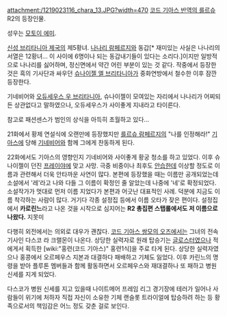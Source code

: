 attachment:/1219023116_chara_13.JPG?width=470
[[코드 기아스 반역의 를르슈]] R2의 등장인물.

성우는 [[모토이 에미]].

[[신성 브리타니아 제국]]의 제5황녀. [[나나리 람페르지]]와 동갑[* 재미있는 사실은 나나리의 서열은 12황녀... 이 사이에 6명이나 되는 동갑내기들이 있다는 소리다.]이지만 일방적으로 나나리를 싫어하며, 정신면에서 약간 어린 부분이 있는 것 같다. 작중에서 등장한 것은 흑의 기사단과 싸우던 [[슈나이젤 엘 브리타니아]]가 중화연방에서 철수한 이후 잠깐 등장한다.

기네비어와 [[오듀세우스 우 브리타니아]], 슈나이젤이 모여있는 자리에서 나나리가 어찌되든 상관없다고 말하였으나, 오듀세우스가 사이좋게 지내라고 타이른다.

참고로 패션센스가 범인의 상식을 아득히 초월하고 있다...

21화에서 황제 연설식에 오랜만에 등장했지만 [[를르슈 람페르지]]의 "나를 인정해라!" [[기아스]]에 당해 [[기네비어]]와 함께 그에게 찬동하게 된다.

22화에서도 기아스의 영향인지 기네비어와 사이좋게 황궁 청소를 하고 있었다. 이후 슈나이젤이 던진 [[프레이야]]에 맞고 사망.
극중 비중이나 최후도 [[안습]]한데 이상할 정도로 이름과 관련해서 더욱 안타까운 사연이 많다. 본편에 등장했을 때는 이름만 공개되었는데 소설에서 '레'라고 나와 다들 그 이름이 확정인 줄 알았는데 나중에 '네'로 확정되었다. 소설작가가 멋대로 먼저 이름 지었다가 본편과 어긋난 대표적인 사례. 덕분에 지금도 이름 착각하는 사람이 많다. 거기다 각종 설정집 등에서 이름 오타가 잦은 편이다. 설정집에서 '''카로린느'''라고 나온 것을 시작으로 심지어는 '''R2 총집편 스탭롤에서도 저 이름으로 나왔다.''' 지못미

다행히 외전에서는 의외로 대우가 괜찮다. [[코드 기아스 쌍모의 오즈]]에서는 그녀의 전속기사인 다스코 라 크랠몬이 나온다. 상당한 실력자로 원래 탑승기는 [[글로스터]]였으나 적에게서 획득한 [wiki:"홍련(코드 기아스)" 홍련1식]을 주로 타게 된다. 상당한 실력자였으나 홍콩에서 오르페우스 지본과 대결하다 패배하고 기체도 잃었다. 이후 카린느의 명령을 받아 플루톤 멤버들과 함께 활동하면서 오르페우스와 재대결하나 또 패하고 병원 신세를 지게 되었다.

다스코가 병원 신세를 지고 있을때 나이트메어 프레임 리그 경기장에 테러가 일어나 사람들이 위기에 처하자 직접 자신이 소유한 기체 랜슬롯 트라이얼에 탑승하려 하는 등 황족으로서의 책임감은 어느 정도 갖춘 걸로 보인다.
